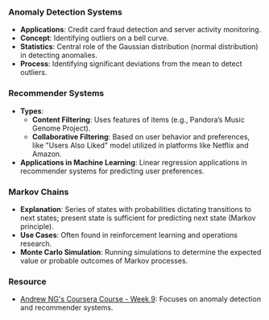 
### Anomaly Detection Systems
- **Applications**: Credit card fraud detection and server activity monitoring.
- **Concept**: Identifying outliers on a bell curve.
- **Statistics**: Central role of the Gaussian distribution (normal distribution) in detecting anomalies.
- **Process**: Identifying significant deviations from the mean to detect outliers.

### Recommender Systems
- **Types**:
  - **Content Filtering**: Uses features of items (e.g., Pandora’s Music Genome Project).
  - **Collaborative Filtering**: Based on user behavior and preferences, like "Users Also Liked" model utilized in platforms like Netflix and Amazon.
- **Applications in Machine Learning**: Linear regression applications in recommender systems for predicting user preferences.

### Markov Chains
- **Explanation**: Series of states with probabilities dictating transitions to next states; present state is sufficient for predicting next state (Markov principle).
- **Use Cases**: Often found in reinforcement learning and operations research.
- **Monte Carlo Simulation**: Running simulations to determine the expected value or probable outcomes of Markov processes.

### Resource
- [Andrew NG's Coursera Course - Week 9](https://www.coursera.org/learn/machine-learning/resources/szFCa): Focuses on anomaly detection and recommender systems.